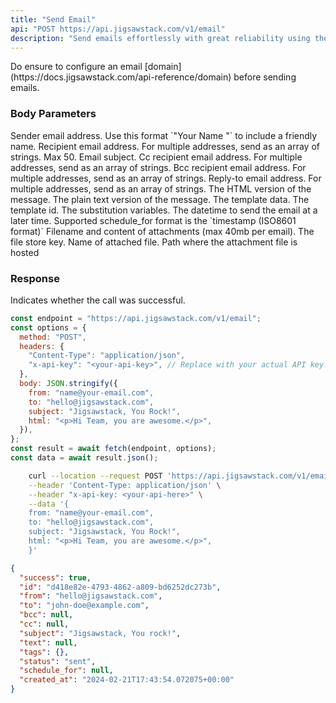 ```yaml
---
title: "Send Email"
api: "POST https://api.jigsawstack.com/v1/email"
description: "Send emails effortlessly with great reliability using the JigSawstack email API."
---
```


<Info>
  Do ensure to configure an email
  [domain](https://docs.jigsawstack.com/api-reference/domain) before sending
  emails.
</Info>

### Body Parameters

<ParamField body="from" type="string" required>
  Sender email address. 
 Use this format `"Your Name <sender@your-domain.com>"` to  include a friendly name.
</ParamField>

<ParamField body="to" type="string | string[]" required>
  Recipient email address. For multiple addresses, send as an array of strings.
  Max 50.
</ParamField>

<ParamField body="subject" type="string" required>
  Email subject.
</ParamField>

<ParamField body="cc" type="string | string[]">
  Cc recipient email address. For multiple addresses, send as an array of
  strings.
</ParamField>

<ParamField body="bcc" type="string |string[]">
  Bcc recipient email address. For multiple addresses, send as an array of
  strings.
</ParamField>

<ParamField body="reply_to" type="string | string[]">
  Reply-to email address. For multiple addresses, send as an array of strings.
</ParamField>

<ParamField body="html" type="string">
  The HTML version of the message.
</ParamField>

<ParamField body="text" type="string">
  The plain text version of the message.
</ParamField>

<ParamField body="template" type="object">
  The template data.
  <Expandable title="property">
    <ParamField body="id" type="string">
      The template id.
    </ParamField>
    <ParamField body="variables" type="object">
      The substitution variables.
    </ParamField>
  </Expandable>
</ParamField>

<ParamField body="schedule_for" type="string">
  The datetime to send the email at a later time. Supported schedule_for format
  is the `timestamp (ISO8601 format)`
</ParamField>

<ParamField body="attachments" type="array">
  Filename and content of attachments (max 40mb per email).
<Expandable title="property">
  <ParamField body="file_store_key" type="string">
  The file store key. 
  </ParamField>
  <ParamField body="filename" type="string">
   Name of attached file.
  </ParamField>
    <ParamField body="url" type="string">
    Path where the attachment file is hosted
  </ParamField>
</Expandable>

</ParamField>

<Snippet file="header.mdx" />

### Response

<ResponseField name="success" type="boolean">
  Indicates whether the call was successful.
</ResponseField>

<RequestExample>

```javascript Node.js
const endpoint = "https://api.jigsawstack.com/v1/email";
const options = {
  method: "POST",
  headers: {
    "Content-Type": "application/json",
    "x-api-key": "<your-api-key>", // Replace with your actual API key.
  },
  body: JSON.stringify({
    from: "name@your-email.com",
    to: "hello@jigsawstack.com",
    subject: "Jigsawstack, You Rock!",
    html: "<p>Hi Team, you are awesome.</p>",
  }),
};
const result = await fetch(endpoint, options);
const data = await result.json();
```

```bash cURL
    curl --location --request POST 'https://api.jigsawstack.com/v1/email' \
    --header 'Content-Type: application/json' \
    --header "x-api-key: <your-api-here>" \
    --data '{
    from: "name@your-email.com",
    to: "hello@jigsawstack.com",
    subject: "Jigsawstack, You Rock!",
    html: "<p>Hi Team, you are awesome.</p>",
    }'
```

</RequestExample>

<ResponseExample>

```json Response
{
  "success": true,
  "id": "d418e82e-4793-4862-a809-bd6252dc273b",
  "from": "hello@jigsawstack.com",
  "to": "john-doe@example.com",
  "bcc": null,
  "cc": null,
  "subject": "Jigsawstack, You rock!",
  "text": null,
  "tags": {},
  "status": "sent",
  "schedule_for": null,
  "created_at": "2024-02-21T17:43:54.072075+00:00"
}
```

</ResponseExample>
